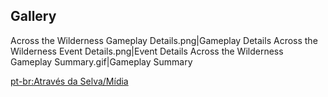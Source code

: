 {{Event Tabs}}

==Gallery==
<gallery>
Across the Wilderness Gameplay Details.png|Gameplay Details
Across the Wilderness Event Details.png|Event Details
Across the Wilderness Gameplay Summary.gif|Gameplay Summary
</gallery>

[[pt-br:Através da Selva/Mídia]]